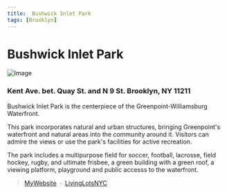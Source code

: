```yaml
---
title:  Bushwick Inlet Park
tags: [Brooklyn]
---
```


# Bushwick Inlet Park
![Image](https://www.nycgovparks.org/parks/B529/images/featured/24722.jpg)


### Kent Ave. bet. Quay St. and N 9 St. Brooklyn, NY 11211

Bushwick Inlet Park is the centerpiece of the Greenpoint-Williamsburg Waterfront.

This park incorporates natural and urban structures, bringing Greenpoint's waterfront and natural areas into the community around it. Visitors can admire the views or use the park's facilities for active recreation. 

The park includes a multipurpose field for soccer, football, lacrosse, field hockey, rugby, and ultimate frisbee, a green building with a green roof, a viewing platform, playground and public accesss to the waterfront.

> [MyWebsite](https://www.nycgovparks.org/parks/bushwick-inlet-park) &nbsp;&middot;&nbsp;
> [LivingLotsNYC](https://livinglotsnyc.org/lot/3022770001/)
